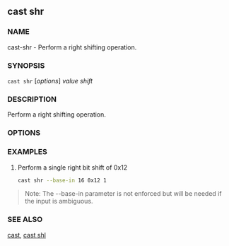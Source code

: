 
## cast shr

### NAME

cast-shr - Perform a right shifting operation.

### SYNOPSIS

`cast shr` [*options*] _value_ _shift_

### DESCRIPTION

Perform a right shifting operation.

### OPTIONS

<BaseOptions />
<CommonOptions />

### EXAMPLES

1. Perform a single right bit shift of 0x12
   ```sh
   cast shr --base-in 16 0x12 1
   ```

> Note: The --base-in parameter is not enforced but will be needed if the input is ambiguous.

### SEE ALSO

[cast](/cast/reference/overview), [cast shl](/cast/reference/cast-shl.mdx)
